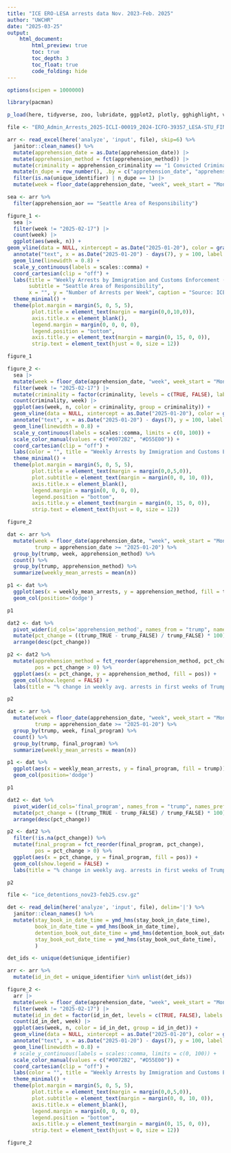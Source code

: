```yaml
---
title: "ICE ERO-LESA arrests data Nov. 2023-Feb. 2025"
author: "UWCHR"
date: "2025-03-25"
output:
    html_document:
        html_preview: true
        toc: true
        toc_depth: 3
        toc_float: true
        code_folding: hide
---
```



```r

options(scipen = 1000000)

library(pacman)

p_load(here, tidyverse, zoo, lubridate, ggplot2, plotly, gghighlight, viridis, readxl)

file <- "ERO_Admin_Arrests_2025-ICLI-00019_2024-ICFO-39357_LESA-STU_FINAL_raw.xlsx"

arr <- read_excel(here('analyze', 'input', file), skip=6) %>% 
  janitor::clean_names() %>% 
  mutate(apprehension_date = as.Date(apprehension_date)) |>
  mutate(apprehension_method = fct(apprehension_method)) |>
  mutate(criminality = apprehension_criminality == "1 Convicted Criminal") |>
  mutate(n_dupe = row_number(), .by = c("apprehension_date", "apprehension_method", "apprehension_criminality", "unique_identifier")) |>
  filter(is.na(unique_identifier) | n_dupe == 1) |>
  mutate(week = floor_date(apprehension_date, "week", week_start = "Monday"))

sea <- arr %>% 
  filter(apprehension_aor == "Seattle Area of Responsibility")

figure_1 <-
  sea |>
  filter(week != "2025-02-17") |>
  count(week) |>
  ggplot(aes(week, n)) +
geom_vline(data = NULL, xintercept = as.Date("2025-01-20"), color = gray(0.2), linetype = "dashed") +
  annotate("text", x = as.Date("2025-01-20") - days(7), y = 100, label = "Trump II\ninauguration", hjust = 1, size = 3.5, color = gray(0.2)) +
  geom_line(linewidth = 0.8) +
  scale_y_continuous(labels = scales::comma) +
  coord_cartesian(clip = "off") +
  labs(title = "Weekly Arrests by Immigration and Customs Enforcement (ICE)",
       subtitle = "Seattle Area of Responsibility",
       x = "", y = "Number of Arrests per Week", caption = "Source: ICE via FOIA request") +
  theme_minimal() +
  theme(plot.margin = margin(5, 0, 5, 5),
        plot.title = element_text(margin = margin(0,0,10,0)),
        axis.title.x = element_blank(),
        legend.margin = margin(0, 0, 0, 0),
        legend.position = "bottom",
        axis.title.y = element_text(margin = margin(0, 15, 0, 0)),
        strip.text = element_text(hjust = 0, size = 12))

figure_1

figure_2 <-
  sea |>
  mutate(week = floor_date(apprehension_date, "week", week_start = "Monday")) |>
  filter(week != "2025-02-17") |>
  mutate(criminality = factor(criminality, levels = c(TRUE, FALSE), labels = c("Criminal conviction", "No criminal conviction"))) |>
  count(criminality, week) |>
  ggplot(aes(week, n, color = criminality, group = criminality)) +
  geom_vline(data = NULL, xintercept = as.Date("2025-01-20"), color = gray(0.2), linetype = "dashed") +
  annotate("text", x = as.Date("2025-01-20") - days(7), y = 100, label = "Trump II\ninauguration", hjust = 1, size = 3.5, color = gray(0.2)) +
  geom_line(linewidth = 0.8) +
  scale_y_continuous(labels = scales::comma, limits = c(0, 100)) +
  scale_color_manual(values = c("#0072B2", "#D55E00")) +
  coord_cartesian(clip = "off") +
  labs(color = "", title = "Weekly Arrests by Immigration and Customs Enforcement (ICE)", subtitle = "by Criminal Conviction Status", x = "", y = "Number of Arrests per Week", caption = "Source: ICE via FOIA request") +
  theme_minimal() +
  theme(plot.margin = margin(5, 0, 5, 5),
        plot.title = element_text(margin = margin(0,0,5,0)),
        plot.subtitle = element_text(margin = margin(0, 0, 10, 0)),
        axis.title.x = element_blank(),
        legend.margin = margin(0, 0, 0, 0),
        legend.position = "bottom",
        axis.title.y = element_text(margin = margin(0, 15, 0, 0)),
        strip.text = element_text(hjust = 0, size = 12))

figure_2

```


```r

dat <- arr %>% 
  mutate(week = floor_date(apprehension_date, "week", week_start = "Monday"),
         trump = apprehension_date >= "2025-01-20") %>% 
  group_by(trump, week, apprehension_method) %>% 
  count() %>% 
  group_by(trump, apprehension_method) %>% 
  summarize(weekly_mean_arrests = mean(n))

p1 <- dat %>% 
  ggplot(aes(x = weekly_mean_arrests, y = apprehension_method, fill = trump)) +
  geom_col(position='dodge')

p1

dat2 <- dat %>% 
  pivot_wider(id_cols='apprehension_method', names_from = "trump", names_prefix="trump_", values_from= 'weekly_mean_arrests') %>% 
  mutate(pct_change = ((trump_TRUE - trump_FALSE) / trump_FALSE) * 100) %>% 
  arrange(desc(pct_change))

p2 <- dat2 %>% 
  mutate(apprehension_method = fct_reorder(apprehension_method, pct_change),
         pos = pct_change > 0) %>% 
  ggplot(aes(x = pct_change, y = apprehension_method, fill = pos)) +
  geom_col(show.legend = FALSE) +
  labs(title = "% change in weekly avg. arrests in first weeks of Trump II")

p2

```

```r

dat <- arr %>% 
  mutate(week = floor_date(apprehension_date, "week", week_start = "Monday"),
         trump = apprehension_date >= "2025-01-20") %>% 
  group_by(trump, week, final_program) %>% 
  count() %>% 
  group_by(trump, final_program) %>% 
  summarize(weekly_mean_arrests = mean(n))

p1 <- dat %>% 
  ggplot(aes(x = weekly_mean_arrests, y = final_program, fill = trump)) +
  geom_col(position='dodge')

p1

dat2 <- dat %>% 
  pivot_wider(id_cols='final_program', names_from = "trump", names_prefix="trump_", values_from= 'weekly_mean_arrests') %>% 
  mutate(pct_change = ((trump_TRUE - trump_FALSE) / trump_FALSE) * 100) %>% 
  arrange(desc(pct_change))

p2 <- dat2 %>% 
  filter(!is.na(pct_change)) %>% 
  mutate(final_program = fct_reorder(final_program, pct_change),
         pos = pct_change > 0) %>% 
  ggplot(aes(x = pct_change, y = final_program, fill = pos)) +
  geom_col(show.legend = FALSE) +
  labs(title = "% change in weekly avg. arrests in first weeks of Trump II")

p2

```

```r

file <- "ice_detentions_nov23-feb25.csv.gz"

det <- read_delim(here('analyze', 'input', file), delim='|') %>% 
  janitor::clean_names() %>% 
  mutate(stay_book_in_date_time = ymd_hms(stay_book_in_date_time),
         book_in_date_time = ymd_hms(book_in_date_time),
         detention_book_out_date_time = ymd_hms(detention_book_out_date_time),
         stay_book_out_date_time = ymd_hms(stay_book_out_date_time),
         )

det_ids <- unique(det$unique_identifier)

arr <- arr %>% 
  mutate(id_in_det = unique_identifier %in% unlist(det_ids))

```

```r

figure_2 <-
  arr |>
  mutate(week = floor_date(apprehension_date, "week", week_start = "Monday")) |>
  filter(week != "2025-02-17") |>
  mutate(id_in_det = factor(id_in_det, levels = c(TRUE, FALSE), labels = c("Arrest with detention", "Arrest with no detention"))) |>
  count(id_in_det, week) |>
  ggplot(aes(week, n, color = id_in_det, group = id_in_det)) +
  geom_vline(data = NULL, xintercept = as.Date("2025-01-20"), color = gray(0.2), linetype = "dashed") +
  annotate("text", x = as.Date("2025-01-20") - days(7), y = 100, label = "Trump II\ninauguration", hjust = 1, size = 3.5, color = gray(0.2)) +
  geom_line(linewidth = 0.8) +
  # scale_y_continuous(labels = scales::comma, limits = c(0, 100)) +
  scale_color_manual(values = c("#0072B2", "#D55E00")) +
  coord_cartesian(clip = "off") +
  labs(color = "", title = "Weekly Arrests by Immigration and Customs Enforcement (ICE)", subtitle = "by whether associated with arrest", x = "", y = "Number of Arrests per Week", caption = "Source: ICE via FOIA request") +
  theme_minimal() +
  theme(plot.margin = margin(5, 0, 5, 5),
        plot.title = element_text(margin = margin(0,0,5,0)),
        plot.subtitle = element_text(margin = margin(0, 0, 10, 0)),
        axis.title.x = element_blank(),
        legend.margin = margin(0, 0, 0, 0),
        legend.position = "bottom",
        axis.title.y = element_text(margin = margin(0, 15, 0, 0)),
        strip.text = element_text(hjust = 0, size = 12))

figure_2

```